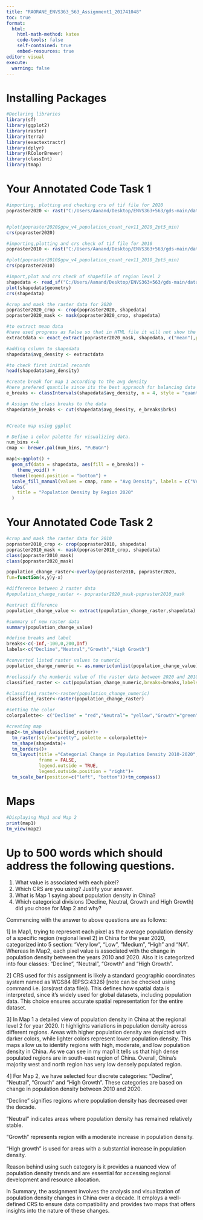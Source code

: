 ---
title: "RAORANE_ENVS363_563_Assignment1_201741048"
toc: true
format: 
  html:
    html-math-method: katex
    code-tools: false
    self-contained: true
    embed-resources: true
editor: visual
execute: 
  warning: false
---

# Installing Packages

```{r}
#Declaring libraries
library(sf)
library(ggplot2)
library(raster)
library(terra)
library(exactextractr)
library(dplyr)
library(RColorBrewer)
library(classInt)
library(tmap)
```

# Your Annotated Code Task 1

```{r}
#importing, plotting and checking crs of tif file for 2020
popraster2020 <- rast("C:/Users/Aanand/Desktop/ENVS363+563/gds-main/data/China/gpw_v4_population_count_rev11_2020_2pt5_min.tif")


#plot(popraster2020$gpw_v4_population_count_rev11_2020_2pt5_min)
crs(popraster2020)

#importing,plotting and crs check of tif file for 2010
popraster2010 <- rast("C:/Users/Aanand/Desktop/ENVS363+563/gds-main/data/China/gpw_v4_population_count_rev11_2010_2pt5_min.tif")

#plot(popraster2010$gpw_v4_population_count_rev11_2010_2pt5_min)
crs(popraster2010)
```

```{r}
#import,plot and crs check of shapefile of region level 2
shapedata <- read_sf("C:/Users/Aanand/Desktop/ENVS363+563/gds-main/data/China/gadm36_CHN_2.shp")
plot(shapedata$geometry)
crs(shapedata)
```

```{r}
#crop and mask the raster data for 2020
popraster2020_crop <- crop(popraster2020, shapedata)
popraster2020_mask <- mask(popraster2020_crop, shapedata)

#to extract mean data
#have used progress as False so that in HTML file it will not show the extract progress 
extractdata <- exact_extract(popraster2020_mask, shapedata, c("mean"),progress=FALSE)

#adding column to shapedata
shapedata$avg_density <- extractdata

#to check first initial records
head(shapedata$avg_density)
```

```{r}
#create break for map 1 according to the avg density
#here prefered quantile since its the best appraoch for balancing data distribution, also helps here to interpret the map easily.
e_breaks <- classIntervals(shapedata$avg_density, n = 4, style = "quantile")

# Assign the class breaks to the data
shapedata$e_breaks <- cut(shapedata$avg_density, e_breaks$brks)


#Create map using ggplot

# Define a color palette for visualizing data.
num_bins <-4
cmap <- brewer.pal(num_bins, "PuBuGn")

map1<-ggplot() +
  geom_sf(data = shapedata, aes(fill = e_breaks)) +
    theme_void() +
  theme(legend.position = "bottom") + 
  scale_fill_manual(values = cmap, name = "Avg Density", labels = c("Very Low", "Low", "Mediun", "High"),na.value = "transparent")+
  labs(
    title = "Population Density by Region 2020"
  )
```

# Your Annotated Code Task 2

```{r}
#crop and mask the raster data for 2010
popraster2010_crop <- crop(popraster2010, shapedata)
popraster2010_mask <- mask(popraster2010_crop, shapedata)
class(popraster2010_mask)
class(popraster2020_mask)

population_change_raster<-overlay(popraster2010, popraster2020, 
fun=function(x,y)y-x)

#difference between 2 raster data 
#population_change_raster <- popraster2020_mask-popraster2010_mask

#extract difference
population_change_value <- extract(population_change_raster,shapedata)

#summary of new raster data
summary(population_change_value)

```

```{r}
#define breaks and label
breaks<-c(-Inf,-100,0,200,Inf)
labels<-c("Decline","Neutral","Growth","High Growth")

#converted listed raster values to numeric
population_change_numeric <- as.numeric(unlist(population_change_value))

#reclassify the numberic value of the raster data between 2020 and 2010
classified_raster <- cut(population_change_numeric,breaks=breaks,labels=labels,include.lowest=TRUE)

#classified_raster<-raster(population_change_numeric)
classified_raster<-raster(population_change_raster)

#setting the color
colorpalette<- c("Decline" = "red","Neutral"= "yellow","Growth"="green","High Growth"="blue")

#creating map
map2<-tm_shape(classified_raster)+
  tm_raster(style="pretty", palette = colorpalette)+
  tm_shape(shapedata)+
  tm_borders()+
  tm_layout(title ="Categorial Change in Population Density 2010-2020",
            frame = FALSE,
            legend.outside = TRUE,
            legend.outside.position = "right")+
  tm_scale_bar(position=c("left", "bottom"))+tm_compass()
```

# Maps

```{r}
#Displaying Map1 and Map 2
print(map1)
tm_view(map2)
```

# Up to 500 words which should address the following questions.

1.  What value is associated with each pixel?
2.  Which CRS are you using? Justify your answer.
3.  What is Map 1 saying about population density in China?
4.  Which categorical divisions (Decline, Neutral, Growth and High Growth) did you chose for Map 2 and why?

Commencing with the answer to above questions are as follows:

1\] In Map1, trying to represent each pixel as the average population density of a specific region (regional level 2) in China for the year 2020, categorized into 5 section: "Very low", "Low", "Medium", "High" and "NA". Whereas In Map2, each pixel value is associated with the change in population density between the years 2010 and 2020. Also it is categorized into four classes: "Decline", "Neutral", "Growth" and "High Growth".

2\] CRS used for this assignment is likely a standard geographic coordinates system named as WGS84 (EPSG:4326) \[note can be checked using command i.e. (crs(rast data file)). This defines how spatial data is interpreted, since it's widely used for global datasets, including population data. This choice ensures accurate spatial representation for the entire dataset.

3\] In Map 1 a detailed view of population density in China at the regional level 2 for year 2020. It highlights variations in population density across different regions. Areas with higher population density are depicted with darker colors, while lighter colors represent lower population density. This maps allow us to identify regions with high, moderate, and low population density in China. As we can see in my map1 it tells us that high dense populated regions are in south-east region of China. Overall, China's majority west and north region has very low densely populated region.

4\] For Map 2, we have selected four discrete categories: "Decline", "Neutral", "Growth" and "High Growth". These categories are based on change in population density between 2010 and 2020.

"Decline" signifies regions where population density has decreased over the decade.

"Neutral" indicates areas where population density has remained relatively stable.

"Growth" represents region with a moderate increase in population density.

"High growth" is used for areas with a substantial increase in population density.

Reason behind using such category is it provides a nuanced view of population density trends and are essential for accessing regional development and resource allocation.

In Summary, the assignment involves the analysis and visualization of population density changes in China over a decade. It employs a well-defined CRS to ensure data compatibility and provides two maps that offers insights into the nature of these changes.
